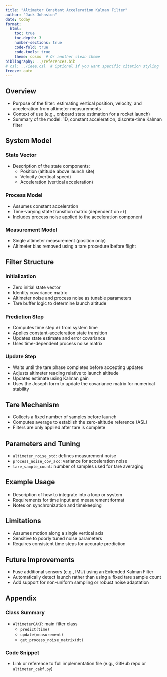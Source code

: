 ```yaml
---
title: "Altimeter Constant Acceleration Kalman Filter"
author: "Jack Johnston"
date: today
format:
  html:
    toc: true
    toc-depth: 3
    number-sections: true
    code-fold: true
    code-tools: true
    theme: cosmo  # Or another clean theme
bibliography: ../references.bib
# csl: ../ieee.csl  # Optional if you want specific citation styling
freeze: auto
---
```




## Overview
- Purpose of the filter: estimating vertical position, velocity, and acceleration from altimeter measurements
- Context of use (e.g., onboard state estimation for a rocket launch)
- Summary of the model: 1D, constant acceleration, discrete-time Kalman filter

## System Model

### State Vector
- Description of the state components:
  - Position (altitude above launch site)
  - Velocity (vertical speed)
  - Acceleration (vertical acceleration)

### Process Model
- Assumes constant acceleration
- Time-varying state transition matrix (dependent on `dt`)
- Includes process noise applied to the acceleration component

### Measurement Model
- Single altimeter measurement (position only)
- Altimeter bias removed using a tare procedure before flight

## Filter Structure

### Initialization
- Zero initial state vector
- Identity covariance matrix
- Altimeter noise and process noise as tunable parameters
- Tare buffer logic to determine launch altitude

### Prediction Step
- Computes time step `dt` from system time
- Applies constant-acceleration state transition
- Updates state estimate and error covariance
- Uses time-dependent process noise matrix

### Update Step
- Waits until the tare phase completes before accepting updates
- Adjusts altimeter reading relative to launch altitude
- Updates estimate using Kalman gain
- Uses the Joseph form to update the covariance matrix for numerical stability

## Tare Mechanism
- Collects a fixed number of samples before launch
- Computes average to establish the zero-altitude reference (ASL)
- Filters are only applied after tare is complete

## Parameters and Tuning
- `altimeter_noise_std`: defines measurement noise
- `process_noise_cov_acc`: variance for acceleration noise
- `tare_sample_count`: number of samples used for tare averaging

## Example Usage
- Description of how to integrate into a loop or system
- Requirements for time input and measurement format
- Notes on synchronization and timekeeping

## Limitations
- Assumes motion along a single vertical axis
- Sensitive to poorly tuned noise parameters
- Requires consistent time steps for accurate prediction

## Future Improvements
- Fuse additional sensors (e.g., IMU) using an Extended Kalman Filter
- Automatically detect launch rather than using a fixed tare sample count
- Add support for non-uniform sampling or robust noise adaptation

## Appendix

### Class Summary
- `AltimeterCAKF`: main filter class
  - `predict(time)`
  - `update(measurement)`
  - `get_process_noise_matrix(dt)`

### Code Snippet
- Link or reference to full implementation file (e.g., GitHub repo or `altimeter_cakf.py`)
